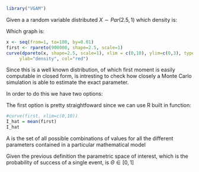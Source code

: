 \section{Simulating a Pareto Distribution}
```r
library("VGAM")
```

\subsection{First Moment with Monte Carlo}

Given a a random variable distributed $X \sim Par(2.5, 1)$ which density is:

\begin{equation}
F_X(x) =
\left\{
	\begin{array}{ll}
		\frac{5}{2}x^{-\frac{7}{2}} &   \mbox{if} & x \geq 1 \\
		0                           &   \mbox{if} & x < 1 
	\end{array}
\right.
\end{equation}

Which graph is:

```r
x <- seq(from=1, to=100, by=0.01)
first <- rpareto(900000, shape=2.5, scale=1)
curve(dpareto(x, shape=2.5, scale=1), xlim = c(0,10), ylim=c(0,3), type="l", main="Pareto Distribution",
     ylab="density", col="red")
```

Since this is a well known distribution, of which first moment is easily computable in closed form, is intresting to check how closely a Monte Carlo simulation is able to estimate the exact parameter. 

In order to do this we have two options:

\begin{enumerate}
\item Generate a random sample from R-Cran Built in Pareto distribution
\item Use the Inverse Transform Method, using a Uniform Distribution as instrumental function
\end{enumerate}

The first option is pretty straightfoward since we can use R built in function:

```r
#curve(first, xlim=c(0,10))
I_hat = mean(first)
I_hat
```


\subsubsection{Approximate first moment up to precision $10^{-2}$}

\subsubsection{Running Mean}

\subsubsection{Empirical Distribution vs Desired Target Distribution}



\textbf{Definition 1.1} A \textit{parametric space} is the set of all possible combinations of values for all the different parameters contained in a particular mathematical model 

Given the previous definition the parametric space of interest, which is the probability of success of a single event, is $\Theta \in [0,1]$